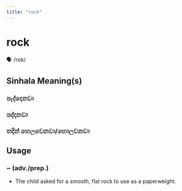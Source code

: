 ```yaml
---
title: "rock"
---
```


# rock

🗣️ /rɒk/

## Sinhala Meaning(s)

### පැද්දෙනවා
### පද්දනවා
### තදින් හෙලවෙනවා/හොලවනවා

## Usage

### ~ (adv./prep.)

- The child asked for a smooth, flat rock to use as a paperweight.

